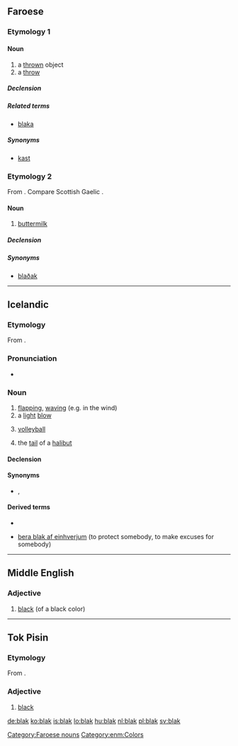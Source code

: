 ==Faroese==

===Etymology 1===
{{verbal noun of|blaka|lang=fo}}

====Noun====
{{fo-noun|n|blaks|bløk}}

# a [[thrown]] object
# a [[throw]]

=====Declension=====
{{fo-decl-noun-n5|bl|a|k|ø}}

=====Related terms=====
* [[blaka]]

=====Synonyms=====
* [[kast]]

===Etymology 2===
From {{etyl|sga|fo}} {{l/sga|bláthach}}. Compare Scottish Gaelic {{l/gd|blàthach}}.

====Noun====
{{fo-noun|n|blaks|-}}

# [[buttermilk]]

=====Declension=====
{{fo-decl-noun-n5-s|blak}}

=====Synonyms=====
* [[blaðak]]

[[Category:Faroese nouns]]

----

==Icelandic==
{{wikipedia|lang=is}}
===Etymology===
From {{etyl|non|is}} {{term|blak|lang=non}}.

===Pronunciation===
* {{IPA|/plaːk/|lang=is}}
*: {{rhymes|aːk|lang=is}}

===Noun===
{{is-noun|n|blaks|blök}}

# [[flapping]], [[waving]] (e.g. in the wind)
# a [[light]] [[blow]]
# {{context|sports|lang=is}} [[volleyball]]
# the [[tail]] of a [[halibut]]

====Declension====
{{is-decl-noun-n-s|bl|a|k}}

====Synonyms====
* {{sense|light blow}} {{l|is|skellur}}, {{l|is|högg}}

====Derived terms====
{{rel-top|{{jump|d|is|volleyball}} derived terms}}
* {{l|is|strandblak}}
{{rel-mid}}
{{rel-bottom}}

{{rel-top|{{jump|d|is|light blow|s}} derived terms}}
* [[bera blak af|bera blak af einhverjum]] (to protect somebody, to make excuses for somebody)
{{rel-mid}}
{{rel-bottom}}

----

==Middle English==

===Adjective===
{{enm-adj}}

# [[black]] (of a black color)

[[Category:enm:Colors]]

----
==Tok Pisin==
===Etymology===
From {{etyl|en|tpi}} {{term|black|lang=en}}.

===Adjective===
{{head|tpi|adjective}}

# [[black]]

[[de:blak]]
[[ko:blak]]
[[is:blak]]
[[lo:blak]]
[[hu:blak]]
[[nl:blak]]
[[pl:blak]]
[[sv:blak]]